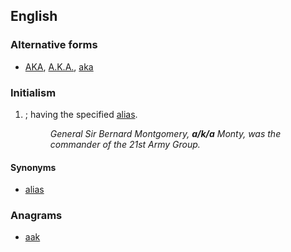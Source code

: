==English==
{{rft}}
===Alternative forms===
* [[AKA]], [[A.K.A.]], [[aka]]

===Initialism===
{{en-initialism}}

# {{initialism of|[[also known as]]|nodot=1}}; having the specified [[alias]].
#: ''General Sir Bernard Montgomery, '''a/k/a''' Monty, was the commander of the 21st Army Group.''

====Synonyms====
* [[alias]]

===Anagrams===
* [[aak#English|aak]]